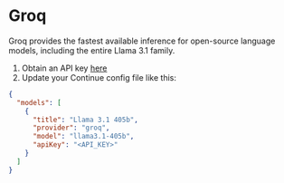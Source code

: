
# Groq

Groq provides the fastest available inference for open-source language models, including the entire Llama 3.1 family.

1. Obtain an API key [here](https://console.groq.com/keys)
2. Update your Continue config file like this:

```json title="config.json (Deprecated)"
{
  "models": [
    {
      "title": "Llama 3.1 405b",
      "provider": "groq",
      "model": "llama3.1-405b",
      "apiKey": "<API_KEY>"
    }
  ]
}
```
